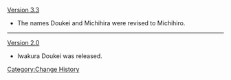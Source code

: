 [[Version 3.3]]
* The names Doukei and Michihira were revised to Michihiro.
----
[[Version 2.0]]
* Iwakura Doukei was released.
<noinclude>[[Category:Change History]]</noinclude>